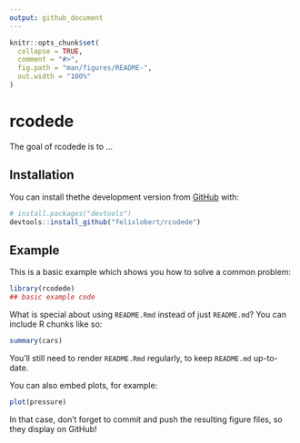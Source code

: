 ```yaml
---
output: github_document
---
```


<!-- README.md is generated from README.Rmd. Please edit that file -->

```r
knitr::opts_chunk$set(
  collapse = TRUE,
  comment = "#>",
  fig.path = "man/figures/README-",
  out.width = "100%"
)
```

# rcodede

<!-- badges: start -->
<!-- badges: end -->

The goal of rcodede is to ...

## Installation

You can install thethe development version from [GitHub](https://github.com/) with:

``` r
# install.packages("devtools")
devtools::install_github("felixlobert/rcodede")
```
## Example

This is a basic example which shows you how to solve a common problem:

```r
library(rcodede)
## basic example code
```

What is special about using `README.Rmd` instead of just `README.md`? You can include R chunks like so:

```r
summary(cars)
```

You'll still need to render `README.Rmd` regularly, to keep `README.md` up-to-date.

You can also embed plots, for example:

```r
plot(pressure)
```

In that case, don't forget to commit and push the resulting figure files, so they display on GitHub!
